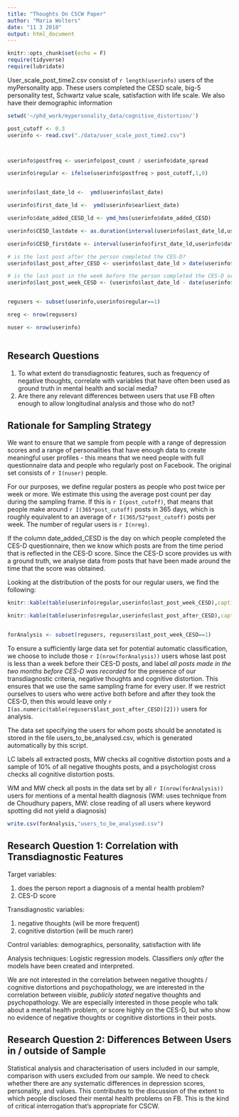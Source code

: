 ```yaml
---
title: "Thoughts On CSCW Paper"
author: "Maria Wolters"
date: "11 3 2018"
output: html_document
---
```


```r
knitr::opts_chunk$set(echo = F)
require(tidyverse)
require(lubridate)

```

User_scale_post_time2.csv consist of `r length(userinfo)` users of the myPersonality app. These users completed the CESD scale, big-5 personality test, Schwartz value scale, satisfaction with life scale. We also have their demographic information 

```r
setwd('~/phd_work/mypersonality_data/cognitive_distortion/')

post_cutoff <- 0.3
userinfo <- read.csv("./data/user_scale_post_time2.csv")



userinfo$postfreq <- userinfo$post_count / userinfo$date_spread

userinfo$regular <- ifelse(userinfo$postfreq > post_cutoff,1,0) 


userinfo$last_date_ld <-  ymd(userinfo$last_date)

userinfo$first_date_ld <-  ymd(userinfo$earliest_date)

userinfo$date_added_CESD_ld <- ymd_hms(userinfo$date_added_CESD)

userinfo$CESD_lastdate <- as.duration(interval(userinfo$last_date_ld,userinfo$date_added_CESD_ld))

userinfo$CESD_firstdate <- interval(userinfo$first_date_ld,userinfo$date_added_CESD_ld)

# is the last post after the person completed the CES-D?
userinfo$last_post_after_CESD <- userinfo$last_date_ld > date(userinfo$date_added_CESD_ld)

# is the last post in the week before the person completed the CES-D or later?
userinfo$last_post_week_CESD <- (userinfo$last_date_ld - date(userinfo$date_added_CESD_ld)) > -7


regusers <- subset(userinfo,userinfo$regular==1)

nreg <- nrow(regusers)

nuser <- nrow(userinfo)



```


## Research Questions

1. To what extent do transdiagnostic features, such as frequency of negative thoughts, correlate with variables that have often been used as ground truth in mental health and social media?  
2. Are there any relevant differences between users that use FB often enough to allow longitudinal analysis and those who do not?  

## Rationale for Sampling Strategy 

We want to ensure that we sample from people with a range of depression scores and a range of personalities that have enough data to create meaningful user profiles - this means that we need people with full questionnaire data and people who regularly post on Facebook. The original set consists of  `r I(nuser)` people. 

For our purposes, we define regular posters as people who post twice per week or more. We estimate this using the average post count per day during the sampling frame. If this is `r I(post_cutoff)`, that means that people make around `r I(365*post_cutoff)` posts in 365 days, which is roughly equivalent to an average of `r I(365/52*post_cutoff)`  posts per week. The number of regular users is `r I(nreg)`. 

If the column date_added_CESD is the day on which people completed the CES-D questionnaire, then we know which posts are from the time period that is reflected in the CES-D score. Since the CES-D score provides us with a ground truth, we analyse data from posts that have been made around the time that the score was obtained. 

Looking at the distribution of the posts for our regular users, we find the following:

```r

knitr::kable(table(userinfo$regular,userinfo$last_post_week_CESD),caption="1 - regular users, TRUE - last post less than a week before CES-D taken or later")

knitr::kable(table(userinfo$regular,userinfo$last_post_after_CESD),caption="1 - regular users, TRUE - last post after CES-D was taken")


forAnalysis <- subset(regusers, regusers$last_post_week_CESD==1)

```

To ensure a sufficiently large data set for potential automatic classification, we choose to include those `r I(nrow(forAnalysis))` users whose last post is less than a week before their CES-D posts, and label *all posts made in the two months before CES-D was recorded* for the presence of our transdiagnostic criteria, negative thoughts and cognitive distortion. This ensures that we use the same sampling frame for every user. If we restrict ourselves to users who were active both before and after they took the CES-D, then this would leave only `r I(as.numeric(table(regusers$last_post_after_CESD)[2]))` users for analysis. 

The data set specifying the users for whom posts should be annotated is stored in the file users_to_be_analysed.csv, which is generated automatically by this script. 

LC labels all extracted posts, MW checks all cognitive distortion posts and a sample of 10% of all negative thoughts posts, and a psychologist cross checks all cognitive distortion posts.

WM and MW check all posts in the data set by all `r I(nrow(forAnalysis))` users for mentions of a mental health diagnosis (WM: uses technique from de Choudhury papers, MW: close reading of all users where keyword spotting did not yield a diagnosis)


```r
write.csv(forAnalysis,"users_to_be_analysed.csv")
```

## Research Question 1: Correlation with Transdiagnostic Features

Target variables: 

1. does the person report a diagnosis of a mental health problem? 
2. CES-D score 

Transdiagnostic variables:

1. negative thoughts (will be more frequent)
2. cognitive distortion (will be much rarer)

Control variables: demographics, personality, satisfaction with life 

Analysis techniques: Logistic regression models. Classifiers _only after_ the models have been created and interpreted. 

We are not interested in the correlation between negative thoughts / cognitive distortions and psychopathology, we are interested in the correlation between _visible, publicly stated_ negative thoughts and psychopathology. We are especially interested in those people who talk about a mental health problem, or score highly on the CES-D, but who show no evidence of negative thoughts or cognitive distortions in their posts.  

## Research Question 2: Differences Between Users in / outside of Sample 

Statistical analysis and characterisation of users included in our sample, comparison with users excluded from our sample. We need to check whether there are any systematic differences in depression scores, personality, and values. This contributes to the discussion of the extent to which people disclosed their mental health problems on FB. This is the kind of critical interrogation that's appropriate for CSCW. 



